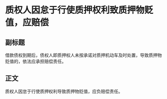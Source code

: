 # 质权人因怠于行使质押权利致质押物贬值，应赔偿
## 副标题
借款债权到期后，债权人即质押权人未按承诺对质押机动车及时处置，导致质押物贬值的，依法应承担赔偿责任。
## 正文
质权人因怠于行使质押权利导致质押物贬值，应负赔偿责任。